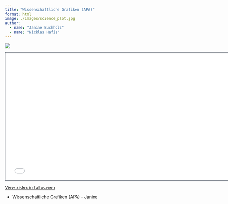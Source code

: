 ```yaml
---
title: "Wissenschaftliche Grafiken (APA)"
format: html
image: ./images/science_plot.jpg
author: 
  - name: "Janine Buchholz"
  - name: "Nicklas Hafiz"
---
```


![](./images/science_plot.jpg)

```{=html}
<iframe class="slide-deck" src="slides.html" height="420" width="747" style="border: 1px solid #2e3846;"></iframe>
```

[View slides in full screen](slides.html)

- Wissenschaftliche Grafiken (APA) - Janine
